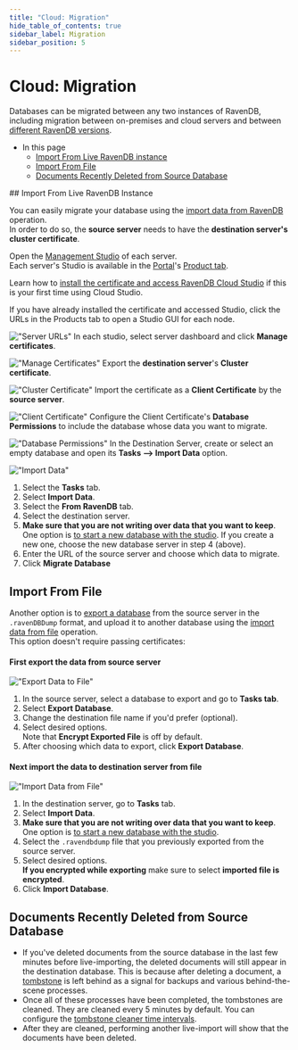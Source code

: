 ```yaml
---
title: "Cloud: Migration"
hide_table_of_contents: true
sidebar_label: Migration
sidebar_position: 5
---
```



# Cloud: Migration
<Admonition type="note" title="Note">

Databases can be migrated between any two instances of RavenDB, including migration between on-premises and 
cloud servers and between [different RavenDB versions](../7.1/migration/client-api/introduction).  

* In this page  
  * [Import From Live RavenDB instance](cloud-migration#import-from-live-ravendb-instance)  
  * [Import From File](cloud-migration#import-from-file)  
  * [Documents Recently Deleted from Source Database](cloud-migration#documents-recently-deleted-from-source-database)  

</Admonition>
## Import From Live RavenDB Instance

You can easily migrate your database using the [import data from RavenDB](../7.1/studio/database/tasks/import-data/import-from-ravendb) operation.  
In order to do so, the **source server** needs to have the **destination server's cluster certificate**.  

Open the [Management Studio](../7.1/studio/overview) of each server.  
Each server's Studio is available in the [Portal](../cloud/portal/cloud-portal.mdx#cloud-portal)'s 
[Product tab](../cloud/portal/cloud-portal-products-tab.mdx#cloud-account-portal-products).  

Learn how to [install the certificate and access RavenDB Cloud Studio](../cloud/cloud-overview.mdx#ravendb-studio---graphic-user-interface) if this is your first time using Cloud Studio.

If you have already installed the certificate and accessed Studio, 
click the URLs in the Products tab to open a Studio GUI for each node.  

!["Server URLs"](./assets/migration-001-urls.png)
In each studio, select server dashboard and click **Manage certificates**.  

!["Manage Certificates"](./assets/migration-cloud-studio-manage-certificates.png)
Export the **destination server**'s **Cluster certificate**.  

!["Cluster Certificate"](./assets/migration-003-cluster-certificate.png)
Import the certificate as a **Client Certificate** by the **source server**.  

!["Client Certificate"](./assets/migration-004-client-certificate.png)
Configure the Client Certificate's **Database Permissions** to include the database whose data you want to migrate.  

!["Database Permissions"](./assets/migration-005-database-permissions.png)
In the Destination Server, create or select an empty database and open its **Tasks --&gt; Import Data** option.  

!["Import Data"](./assets/migrating-data-from-ravendb-steps.png)

1. Select the **Tasks** tab.  
2. Select **Import Data**.  
3. Select the **From RavenDB** tab.  
4. Select the destination server.  
5. **Make sure that you are not writing over data that you want to keep**. One option is [to start a new database with the studio](https://ravendb.net/docs/article-page/5.2/csharp/studio/database/create-new-database/general-flow).  If you create a new one, choose the new database server in step 4 (above).  
6. Enter the URL of the source server and choose which data to migrate.  
7. Click **Migrate Database**  





## Import From File
  
Another option is to [export a database](../7.1/studio/database/tasks/export-database) from the source server in the 
`.ravenDBDump` format, and upload it to another database using the 
[import data from file](../7.1/studio/database/tasks/import-data/import-data-file) operation.  
This option doesn't require passing certificates:  
#### First export the data from source server  

!["Export Data to File"](./assets/studio-view-export-database-tofile-steps.png)

1. In the source server, select a database to export and go to **Tasks tab**.  
2. Select **Export Database**.  
3. Change the destination file name if you'd prefer (optional).  
4. Select desired options.  
 Note that **Encrypt Exported File** is off by default.  
5. After choosing which data to export, click **Export Database**.  
#### Next import the data to destination server from file

!["Import Data from File"](./assets/studio-view-import-fromfile-steps.png)

1. In the destination server, go to **Tasks** tab.  
2. Select **Import Data**.  
3. **Make sure that you are not writing over data that you want to keep**.  
 One option is [to start a new database with the studio](https://ravendb.net/docs/article-page/5.2/csharp/studio/database/create-new-database/general-flow).  
4. Select the `.ravendbdump` file that you previously exported from the source server.  
5. Select desired options.  
 **If you encrypted while exporting** make sure to select **imported file is encrypted**.  
6. Click **Import Database**.  



## Documents Recently Deleted from Source Database  

* If you've deleted documents from the source database in the last few minutes before live-importing, 
the deleted documents will still appear in the destination database. 
This is because after deleting a document, a [tombstone](../7.1/glossary/tombstone) is left behind as a signal for backups and 
various behind-the-scene processes.  
* Once all of these processes have been completed, 
the tombstones are cleaned. They are cleaned every 5 minutes by default. You can configure the [tombstone cleaner time intervals](../7.1/server/configuration/tombstone-configuration).   
* After they are cleaned, performing another live-import will show that the documents have been deleted.  
  



